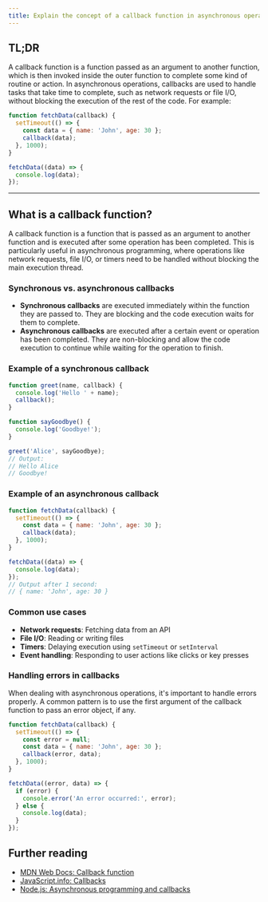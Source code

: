 ```yaml
---
title: Explain the concept of a callback function in asynchronous operations.
---
```


## TL;DR

A callback function is a function passed as an argument to another function, which is then invoked inside the outer function to complete some kind of routine or action. In asynchronous operations, callbacks are used to handle tasks that take time to complete, such as network requests or file I/O, without blocking the execution of the rest of the code. For example:

```javascript
function fetchData(callback) {
  setTimeout(() => {
    const data = { name: 'John', age: 30 };
    callback(data);
  }, 1000);
}

fetchData((data) => {
  console.log(data);
});
```

---

## What is a callback function?

A callback function is a function that is passed as an argument to another function and is executed after some operation has been completed. This is particularly useful in asynchronous programming, where operations like network requests, file I/O, or timers need to be handled without blocking the main execution thread.

### Synchronous vs. asynchronous callbacks

- **Synchronous callbacks** are executed immediately within the function they are passed to. They are blocking and the code execution waits for them to complete.
- **Asynchronous callbacks** are executed after a certain event or operation has been completed. They are non-blocking and allow the code execution to continue while waiting for the operation to finish.

### Example of a synchronous callback

```javascript
function greet(name, callback) {
  console.log('Hello ' + name);
  callback();
}

function sayGoodbye() {
  console.log('Goodbye!');
}

greet('Alice', sayGoodbye);
// Output:
// Hello Alice
// Goodbye!
```

### Example of an asynchronous callback

```javascript
function fetchData(callback) {
  setTimeout(() => {
    const data = { name: 'John', age: 30 };
    callback(data);
  }, 1000);
}

fetchData((data) => {
  console.log(data);
});
// Output after 1 second:
// { name: 'John', age: 30 }
```

### Common use cases

- **Network requests**: Fetching data from an API
- **File I/O**: Reading or writing files
- **Timers**: Delaying execution using `setTimeout` or `setInterval`
- **Event handling**: Responding to user actions like clicks or key presses

### Handling errors in callbacks

When dealing with asynchronous operations, it's important to handle errors properly. A common pattern is to use the first argument of the callback function to pass an error object, if any.

```javascript
function fetchData(callback) {
  setTimeout(() => {
    const error = null;
    const data = { name: 'John', age: 30 };
    callback(error, data);
  }, 1000);
}

fetchData((error, data) => {
  if (error) {
    console.error('An error occurred:', error);
  } else {
    console.log(data);
  }
});
```

## Further reading

- [MDN Web Docs: Callback function](https://developer.mozilla.org/en-US/docs/Glossary/Callback_function)
- [JavaScript.info: Callbacks](https://javascript.info/callbacks)
- [Node.js: Asynchronous programming and callbacks](https://nodejs.org/en/knowledge/getting-started/control-flow/what-are-callbacks/)

